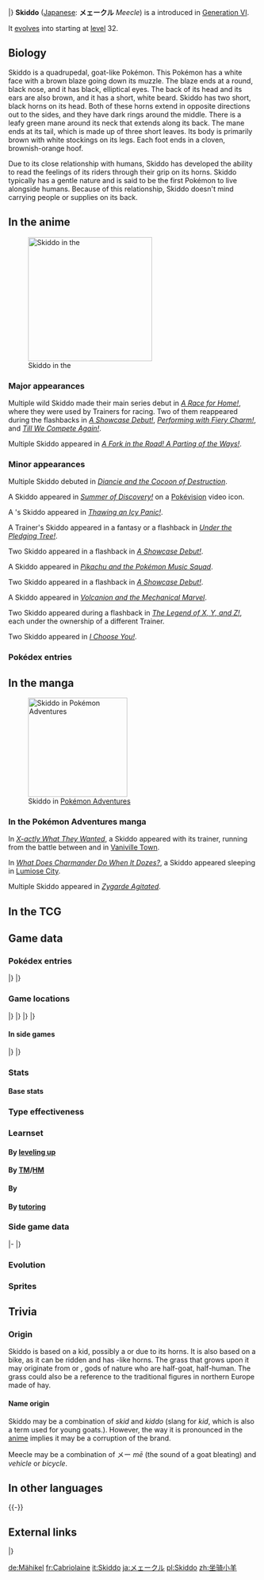 {{PokémonPrevNext/Head|type=Grass}}
{{PokémonPrevNext/Pokémon|type=Grass|prevnum=671|prev=Florges|nextnum=673|next=Gogoat}}
|}
{{Pokémon Infobox
|name=Skiddo
|jname=メェークル
|jtranslit=Me'ēkuru
|tmname=Meecle
|category=Mount
|generation=6
|ndex=672
|karea=Central
|kdex=089
|typebox=1
|type1=Grass
|abilityn=d
|ability1=Sap Sipper
|abilityd=Grass Pelt
|catchrate=200
|egggroupn=1
|egggroup1=Field
|eggcycles=20
|evtotal=1
|evhp=1
|height-ftin=2'11"
|height-m=0.9
|weight-lbs=68.3
|weight-kg=31.0
|expyield=70
|lv100exp=1,000,000
|gendercode=127
|color=Brown
|body=08
|pokefordex=skiddo
|friendship=70
}}
'''Skiddo''' ([[List of Japanese Pokémon names|Japanese]]: '''メェークル''' ''Meecle'') is a {{type|Grass}} {{OBP|Pokémon|species}} introduced in [[Generation VI]].

It [[Evolution|evolves]] into {{p|Gogoat}} starting at [[level]] 32.

==Biology==
Skiddo is a quadrupedal, goat-like Pokémon. This Pokémon has a white face with a brown blaze going down its muzzle. The blaze ends at a round, black nose, and it has black, elliptical eyes. The back of its head and its ears are also brown, and it has a short, white beard. Skiddo has two short, black horns on its head. Both of these horns extend in opposite directions out to the sides, and they have dark rings around the middle. There is a leafy green mane around its neck that extends along its back. The mane ends at its tail, which is made up of three short leaves. Its body is primarily brown with white stockings on its legs. Each foot ends in a cloven, brownish-orange hoof.

Due to its close relationship with humans, Skiddo has developed the ability to read the feelings of its riders through their grip on its horns. Skiddo typically has a gentle nature and is said to be the first Pokémon to live alongside humans. Because of this relationship, Skiddo doesn't mind carrying people or supplies on its back.

==In the anime==
[[File:Skiddo anime.png|thumb|250px|left|Skiddo in the {{pkmn|anime}}]]
===Major appearances===
Multiple wild Skiddo made their main series debut in ''[[XY053|A Race for Home!]]'', where they were used by Trainers for racing. Two of them reappeared during the flashbacks in ''[[XY060|A Showcase Debut!]]'', ''[[XY080|Performing with Fiery Charm!]]'', and ''[[XY140|Till We Compete Again!]]''.

Multiple Skiddo appeared in ''[[XY063|A Fork in the Road! A Parting of the Ways!]]''.

===Minor appearances===
Multiple Skiddo debuted in ''[[M17|Diancie and the Cocoon of Destruction]]''.

A Skiddo appeared in ''[[XY039|Summer of Discovery!]]'' on a [[Pokévision]] video icon.

A {{pkmn|Trainer}}'s Skiddo appeared in ''[[XY057|Thawing an Icy Panic!]]''.

A Trainer's Skiddo appeared in a fantasy or a flashback in ''[[XY059|Under the Pledging Tree!]]''.

Two Skiddo appeared in a flashback in ''[[XY060|A Showcase Debut!]]''.

A Skiddo appeared in ''[[PK27|Pikachu and the Pokémon Music Squad]]''.

Two Skiddo appeared in a flashback in ''[[XY060|A Showcase Debut!]]''.

A Skiddo appeared in ''[[M19|Volcanion and the Mechanical Marvel]]''.

Two Skiddo appeared during a flashback in ''[[SS036|The Legend of X, Y, and Z!]]'', each under the ownership of a different Trainer.

Two Skiddo appeared in ''[[M20|I Choose You!]]''.

===Pokédex entries===
{{Animedexheader|Kalos}}
{{Animedexbody|XY053|Skiddo|Ash's Pokédex|Skiddo, the Mount Pokémon. Because of Skiddo's mild temperament, they're thought to be one of the first Pokémon to live in harmony with people.}}
{{Animedexfooter/Pokémon|''XY''|Kalos}}

==In the manga==
[[File:Skiddo Adventures.png|thumb|200px|Skiddo in [[Pokémon Adventures]]]]
===In the Pokémon Adventures manga===
In ''[[PAXY02|X-actly What They Wanted]]'', a Skiddo appeared with its trainer, running from the battle between {{p|Xerneas}} and {{p|Yveltal}} in [[Vaniville Town]].

In ''[[PAXY08|What Does Charmander Do When It Dozes?]]'', a Skiddo appeared sleeping in [[Lumiose City]].

Multiple Skiddo appeared in ''[[PAXY37|Zygarde Agitated]]''.

==In the TCG==
{{main|Skiddo (TCG)}}

==Game data==
===Pokédex entries===
{{Dex/Header|type=grass}}
{{Dex/NA|gen=VI}}
{{Dex/Gen|gen=VI}}
{{Dex/Entry1|v=X|t=FFF|entry=Thought to be one of the first Pokémon to live in harmony with humans, it has a placid disposition.}}
{{Dex/Entry1|v=Y|entry=If it has sunshine and water, it doesn't need to eat, because it can generate energy from the leaves on its back.}}
{{Dex/Entry1|v=Omega Ruby|t=FFF|entry=Thought to be one of the first Pokémon to live in harmony with humans, it has a placid disposition.}}
{{Dex/Entry1|v=Alpha Sapphire|t=FFF|entry=If it has sunshine and water, it doesn't need to eat, because it can generate energy from the leaves on its back.}}
|}
|}
{{Dex/Footer}}

===Game locations===
{{Availability/Header|type=grass}}
{{Availability/NA|gen=VI}}
{{Availability/Gen|gen=VI}}
{{Availability/Entry2|v=X|v2=Y|t=FFF|area={{rt|5|kalos}}}}
{{Availability/Entry2/None|v=Omega Ruby|v2=Alpha Sapphire}}
|}
|}
{{Availability/Gen|gen=VII}}
{{Availability/Entry2/None|v=Sun|v2=Moon|area=[[Pokémon Bank]]}}
{{Availability/Entry2/None|v=Ultra Sun|v2=Ultra Moon|area=[[Pokémon Bank]]}}
|}
|}
{{Availability/Footer}}

====In side games====
{{Availability/Header|type=Grass}}
{{Availability/NA|gen=VI}}
{{Availability/Gen|gen=VI}}
{{Availability/Entry1|1|v=Battle Trozei|color={{defense color}}|area=[[Renegade Meadow#Stage 1|Renegade Meadow: Stage 1]]}}
{{Availability/Entry1|1|v=Shuffle|color={{beauty color}}|area=[[Roseus Center|Roseus Center: Stage 253]]}}
{{Availability/Entry1|1|v=Rumble World|color={{fire color}}|area=[[Dewdrop Bay#Castle Farm|Dewdrop Bay: Castle Farm]] <small>(All Areas)</small>}}
|}
|}
{{Availability/Footer}}

===Stats===
====Base stats====
{{BaseStats
|type=Grass
|HP=     66
|Attack= 65
|Defense=48
|SpAtk=  62
|SpDef=  57
|Speed=  52}}

===Type effectiveness===
{{TypeEffectiveness
|type1=grass
|Normal=100
|Flying=200
|Fighting=100
|Ground=50
|Rock=100
|Bug=200
|Poison=200
|Ghost=100
|Steel=100
|Fire=200
|Water=50
|Grass=50
|Electric=50
|Psychic=100
|Ice=200
|Dragon=100
|Dark=100
|Fairy=100
|notes=yes
|sapsipper=maybe
}}

===Learnset===
====By [[Level|leveling up]]====
{{learnlist/levelh/7|Skiddo|Grass|Grass|6}}
{{learnlist/level7|1|Tackle|Normal|Physical|40|100|35}}
{{learnlist/level7|1|Growth|Normal|Status|&mdash;|&mdash;|20}}
{{learnlist/level7|7|Vine Whip|Grass|Physical|45|100|25||'''}}
{{learnlist/level7|9|Tail Whip|Normal|Status|&mdash;|100|30}}
{{learnlist/level7|12|Leech Seed|Grass|Status|&mdash;|90|10}}
{{learnlist/level7|13|Razor Leaf|Grass|Physical|55|95|25||'''}}
{{learnlist/level7|16|Worry Seed|Grass|Status|&mdash;|100|10}}
{{learnlist/level7|20|Synthesis|Grass|Status|&mdash;|&mdash;|5}}
{{learnlist/level7|22|Take Down|Normal|Physical|90|85|20}}
{{learnlist/level7|26|Bulldoze|Ground|Physical|60|100|20}}
{{learnlist/level7|30|Seed Bomb|Grass|Physical|80|100|15||'''}}
{{learnlist/level7|34|Bulk Up|Fighting|Status|&mdash;|&mdash;|20}}
{{learnlist/level7|38|Double-Edge|Normal|Physical|120|100|15}}
{{learnlist/level7|42|Horn Leech|Grass|Physical|75|100|10||'''}}
{{learnlist/level7|45|Leaf Blade|Grass|Physical|90|100|15||'''}}
{{learnlist/level7|50|Milk Drink|Normal|Status|&mdash;|&mdash;|10}}
{{learnlist/levelf/7|Skiddo|Grass|Grass|6}}

====By [[TM]]/[[HM]]====
{{learnlist/tmh/7|Skiddo|Grass|Grass|6}}
{{learnlist/tm7|TM01|Work Up|Normal|Status|&mdash;|&mdash;|30}}
{{learnlist/tm7|TM05|Roar|Normal|Status|&mdash;|&mdash;|20}}
{{learnlist/tm7|TM06|Toxic|Poison|Status|&mdash;|90|10}}
{{learnlist/tm7|TM08|Bulk Up|Fighting|Status|&mdash;|&mdash;|20}}
{{learnlist/tm7|TM10|Hidden Power|Normal|Special|60|100|15}}
{{learnlist/tm7|TM11|Sunny Day|Fire|Status|&mdash;|&mdash;|5}}
{{learnlist/tm7|TM17|Protect|Normal|Status|&mdash;|&mdash;|10}}
{{learnlist/tm7|TM18|Rain Dance|Water|Status|&mdash;|&mdash;|5}}
{{learnlist/tm7|TM21|Frustration|Normal|Physical|&mdash;|100|20}}
{{learnlist/tm7|TM22|Solar Beam|Grass|Special|120|100|10||'''}}
{{learnlist/tm7|TM27|Return|Normal|Physical|&mdash;|100|20}}
{{learnlist/tm7|TM31|Brick Break|Fighting|Physical|75|100|15}}
{{learnlist/tm7|TM32|Double Team|Normal|Status|&mdash;|&mdash;|15}}
{{learnlist/tm7|TM42|Facade|Normal|Physical|70|100|20}}
{{learnlist/tm7|TM44|Rest|Psychic|Status|&mdash;|&mdash;|10}}
{{learnlist/tm7|TM45|Attract|Normal|Status|&mdash;|100|15}}
{{learnlist/tm7|TM48|Round|Normal|Special|60|100|15}}
{{learnlist/tm7|TM53|Energy Ball|Grass|Special|90|100|10||'''}}
{{learnlist/tm7|TM66|Payback|Dark|Physical|50|100|10}}
{{learnlist/tm7|TM78|Bulldoze|Ground|Physical|60|100|20}}
{{learnlist/tm7|TM80|Rock Slide|Rock|Physical|75|90|10}}
{{learnlist/tm7|TM86|Grass Knot|Grass|Special|&mdash;|100|20||'''}}
{{learnlist/tm7|TM87|Swagger|Normal|Status|&mdash;|85|15}}
{{learnlist/tm7|TM88|Sleep Talk|Normal|Status|&mdash;|&mdash;|10}}
{{learnlist/tm7|TM90|Substitute|Normal|Status|&mdash;|&mdash;|10}}
{{learnlist/tm7|TM93|Wild Charge|Electric|Physical|90|100|15}}
{{learnlist/tm7|TM94|Surf|Water|Special|90|100|15}}
{{learnlist/tm7|TM96|Nature Power|Normal|Status|&mdash;|&mdash;|20}}
{{learnlist/tm7|TM100|Confide|Normal|Status|&mdash;|&mdash;|20}}
{{learnlist/tmf/7|Skiddo|Grass|Grass|6}}

====By {{pkmn|breeding}}====
{{learnlist/breedh/7|Skiddo|Grass|Grass|6}}
{{learnlist/breed7|{{MSP|027|Sandshrew}}{{MSP|027A|Sandshrew}}{{MSP|028|Sandslash}}{{MSP|028A|Sandslash}}{{MSP|161|Sentret}}{{MSP|162|Furret}}<br>{{MSP|206|Dunsparce}}{{MSP|231|Phanpy}}{{MSP|232|Donphan}}{{MSP|363|Spheal}}{{MSP|364|Sealeo}}{{MSP|365|Walrein}}<br>{{MSP|399|Bidoof}}{{MSP|400|Bibarel}}{{MSP|517|Munna}}{{MSP|518|Musharna}}{{MSP|775|Komala}}{{MSP|777|Togedemaru}}|Defense Curl|Normal|Status|&mdash;|&mdash;|40}}
{{learnlist/breed7|{{MSP|273|Seedot}}{{MSP|495|Snivy}}|Grassy Terrain|Grass|Status|—|—|10|*{{sup/7|USUM}}}}
{{learnlist/breed7|{{MSP|672|Skiddo}}{{MSP|673|Gogoat}}|Milk Drink|Normal|Status|&mdash;|&mdash;|10}}
{{learnlist/breed7|{{MSP|027|Sandshrew}}{{MSP|028|Sandslash}}{{MSP|155|Cyndaquil}}{{MSP|156|Quilava}}{{MSP|157|Typhlosion}}{{MSP|206|Dunsparce}}<br>{{MSP|231|Phanpy}}{{MSP|232|Donphan}}{{MSP|320|Wailmer}}{{MSP|321|Wailord}}{{MSP|363|Spheal}}{{MSP|364|Sealeo}}<br>{{MSP|365|Walrein}}{{MSP|399|Bidoof}}{{MSP|400|Bibarel}}{{MSP|498|Tepig}}{{MSP|499|Pignite}}{{MSP|500|Emboar}}<br>{{MSP|554|Darumaka}}{{MSP|555|Darmanitan}}{{MSP|650|Chespin}}{{MSP|651|Quilladin}}{{MSP|652|Chesnaught}}{{MSP|775|Komala}}<br>{{MSP|777|Togedemaru}}|Rollout|Rock|Physical|30|90|20}}
{{learnlist/breedf/7|Skiddo|Grass|Grass|6}}

====By [[Move Tutor|tutoring]]====
{{learnlist/tutorh/7|Skiddo|Grass|Grass|6}}
{{learnlist/tutor7|Giga Drain|Grass|Special|75|100|10||'''|no|yes}}
{{learnlist/tutor7|Iron Tail|Steel|Physical|100|75|15|||no|yes}}
{{learnlist/tutor7|Seed Bomb|Grass|Physical|80|100|15||'''|no|yes}}
{{learnlist/tutor7|Snore|Normal|Special|50|100|15|||no|yes}}
{{learnlist/tutor7|Synthesis|Grass|Status|—|—|5|||no|yes}}
{{learnlist/tutor7|Worry Seed|Grass|Status|—|100|10|||no|yes}}
{{learnlist/tutor7|Zen Headbutt|Psychic|Physical|80|90|15|||no|yes}}
{{learnlist/tutorf/7|Skiddo|Grass|Grass|6}}

===Side game data===
{{Spindata/Head|type=Grass}}
{{Template:Spindata/Battle Trozei|col=6|type=Grass|ndex=672
|power=1
}}
|-
{{Spindata/Shuffle|col=6|type=Grass|ndex=672|num=367
|min=50
|max=100
|raisemaxlevel=5
|skill=Barrier Bash
|skilldesc=Removes one barrier-type disruption without fail.
}}
|}

===Evolution===
{{Evobox-2
|type1=grass
|pictype=art
|no1=672
|name1=Skiddo
|type1-1=Grass
|evo1={{bag|Rare Candy}} <br>{{color2|000|Level|Level 32}}
|no2=673
|name2=Gogoat
|type1-2=Grass}}

===Sprites===
{{Spritebox/Header|type=grass}}
{{Spritebox/NA|gen=VI}}
{{Spritebox/6|ndex=672}}
{{Spritebox/7|ndex=672}}
{{Spritebox/Footer|672|Skiddo}}

==Trivia==
===Origin===
Skiddo is based on a {{wp|goat}} kid, possibly a {{wp|bharal}} or {{wp|Dwarf blue sheep|dwarf bharal}} due to its horns. It is also based on a bike, as it can be ridden and has {{wp|Bicycle handlebar#Riser|riser bar}}-like horns. The grass that grows upon it may originate from {{wp|Pan (god)|Pan}} or {{wp|Faunus}}, gods of nature who are half-goat, half-human. The grass could also be a reference to the traditional {{wp|yule goat}} figures in northern Europe made of hay.

====Name origin====
Skiddo may be a combination of ''skid'' and ''kiddo'' (slang for ''kid'', which is also a term used for young goats.). However, the way it is pronounced in the [[Pokémon anime|anime]] implies it may be a corruption of the {{wp|Ski-Doo}} brand.

Meecle may be a combination of メー ''mē'' (the sound of a goat bleating) and ''vehicle'' or ''bicycle''.

==In other languages==
{{Other languages|type=Grass
|ja=メェークル ''Meecle''|jameaning=From {{tt|メー ''mē''|the sound of a goat bleating}} and ''vehicle''
|fr=Cabriolaine|frmeaning=From ''{{tt|cabri|goat kid}}'', ''{{tt|cabriole|goat's leap}}'', ''{{tt|cabriolet|horse-drawn vehicle; convertible}}'', and ''{{tt|laine|wool}}''
|es=Skiddo|esmeaning=Same as English name
|de=Mähikel|demeaning=From ''{{tt|Mäh|the sound of a goat bleating}}'' and ''{{tt|Vehikel|vehicle}}''
|it=Skiddo|itmeaning=Same as English name
|ko=메이클 ''Meikeul''|komeaning=From {{tt|음메 ''eumme''|the sound of a goat bleating}} and ''vehicle''
|zh_cmn=咩咩羊 ''Miēmiēyáng''|zh_cmnmeaning=From {{tt|咩 ''miē''|onomatopoeia for bleating}} and {{tt|羊 ''yáng''|goat}}
|zh_yue=咩咩羊 ''Mēmēyèuhng''|zh_yuemeaning=From {{tt|咩 ''mē''|onomatopoeia for bleating}} and {{tt|羊 ''yèuhng''|goat}}
|hi=स्कीद्ड़ो ''Skiddo''|himeaning=Transcription of English name
|ru=Скиддо ''Skiddo''|rumeaning=Transcription of English name
}}
{{-}}

==External links==

{{PokémonPrevNext/Head|type=Grass}}
{{PokémonPrevNext/Pokémon|type=Grass|prevnum=671|prev=Florges|nextnum=673|next=Gogoat}}
|}
{{Project Pokédex notice}}

[[de:Mähikel]]
[[fr:Cabriolaine]]
[[it:Skiddo]]
[[ja:メェークル]]
[[pl:Skiddo]]
[[zh:坐骑小羊]]